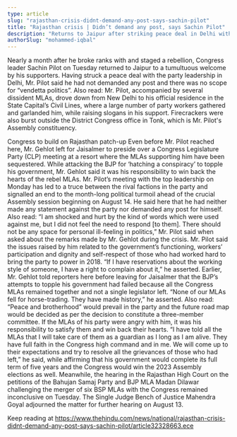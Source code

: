 ```yaml
---
type: article
slug: "rajasthan-crisis-didnt-demand-any-post-says-sachin-pilot"
title: "Rajasthan crisis | Didn’t demand any post, says Sachin Pilot"
description: "Returns to Jaipur after striking peace deal in Delhi with Cong. leadership"
authorSlug: "mohammed-iqbal"
---
```


Nearly a month after he broke ranks with 
 and staged a rebellion, Congress leader Sachin Pilot on Tuesday returned to Jaipur to a tumultuous welcome by his supporters. Having struck a peace deal with the party leadership in Delhi, Mr. Pilot said he had not demanded any post and there was no scope for “vendetta politics”.
Also read: 
Mr. Pilot, accompanied by several dissident MLAs, drove down from New Delhi to his official residence in the State Capital’s Civil Lines, where a large number of party workers gathered and garlanded him, while raising slogans in his support. Firecrackers were also burst outside the District Congress office in Tonk, which is Mr. Pilot's Assembly constituency.
 

Congress to build on Rajasthan patch-up 
Even before Mr. Pilot reached here, Mr. Gehlot left for Jaisalmer to preside over a Congress Legislature Party (CLP) meeting at a resort where the MLAs supporting him have been sequestered. While attacking the BJP for ‘hatching a conspiracy’ to topple his government, Mr. Gehlot said it was his responsibility to win back the hearts of the rebel MLAs.
Mr. Pilot’s meeting with the top leadership on Monday has led to a truce between the rival factions in the party and signalled an end to the month-long political turmoil ahead of the crucial Assembly session beginning on August 14. He said here that he had neither made any statement against the party nor demanded any post for himself.
Also read: 
“I am shocked and hurt by the kind of words which were used against me, but I did not feel the need to respond [to them]. There should not be any space for personal ill-feeling in politics,” Mr. Pilot said when asked about the remarks made by Mr. Gehlot during the crisis.
Mr. Pilot said the issues raised by him related to the government’s functioning, workers’ participation and dignity and self-respect of those who had worked hard to bring the party to power in 2018. “If I have reservations about the working style of someone, I have a right to complain about it,” he asserted.
Earlier, Mr. Gehlot told reporters here before leaving for Jaisalmer that the BJP’s attempts to topple his government had failed because all the Congress MLAs remained together and not a single legislator left. “None of our MLAs fell for horse-trading. They have made history,” he asserted.
Also read: 
“Peace and brotherhood” would prevail in the party and the future road map would be decided as per the decision to constitute a three-member committee. If the MLAs of his party were angry with him, it was his responsibility to satisfy them and win back their hearts.
“I have told all the MLAs that I will take care of them as a guardian as I long as I am alive. They have full faith in the Congress high command and in me. We will come up to their expectations and try to resolve all the grievances of those who had left,” he said, while affirming that his government would complete its full term of five years and the Congress would win the 2023 Assembly elections as well.
Meanwhile, the hearing in the Rajasthan High Court on the petitions of the Bahujan Samaj Party and BJP MLA Madan Dilawar challenging the merger of six BSP MLAs with the Congress remained inconclusive on Tuesday. The Single Judge Bench of Justice Mahendra Goyal adjourned the matter for further hearing on August 13.

Keep reading at https://www.thehindu.com/news/national/rajasthan-crisis-didnt-demand-any-post-says-sachin-pilot/article32328663.ece
